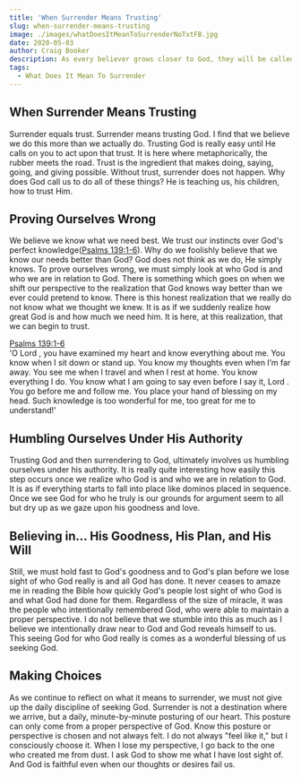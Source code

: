 ```yaml
---
title: 'When Surrender Means Trusting'
slug: when-surrender-means-trusting
image: ./images/whatDoesItMeanToSurrenderNoTxtFB.jpg
date: 2020-05-03
author: Craig Booker
description: As every believer grows closer to God, they will be called to deeper levels of surrender. Here we talk about when surrender means saying.
tags:
  - What Does It Mean To Surrender
---
```


## When Surrender Means Trusting

Surrender equals trust. Surrender means trusting God. I find that we believe we do this more than we actually do. Trusting God is really easy until He calls on you to act upon that trust. It is here where metaphorically, the rubber meets the road. Trust is the ingredient that makes doing, saying, going, and giving possible. Without trust, surrender does not happen. Why does God call us to do all of these things? He is teaching us, his children, how to trust Him.

## Proving Ourselves Wrong

We believe we know what we need best. We trust our instincts over God's perfect knowledge([Psalms 139:1-6](https://my.bible.com/bible/116/PSA.139.1-6)). Why do we foolishly believe that we know our needs better than God? God does not think as we do, He simply knows. To prove ourselves wrong, we must simply look at who God is and who we are in relation to God. There is something which goes on when we shift our perspective to the realization that God knows way better than we ever could pretend to know. There is this honest realization that we really do not know what we thought we knew. It is as if we suddenly realize how great God is and how much we need him. It is here, at this realization, that we can begin to trust.

[Psalms 139:1-6](https://my.bible.com/bible/116/PSA.139.1-6)<br />
'O Lord , you have examined my heart and know everything about me. You know when I sit down or stand up. You know my thoughts even when I’m far away. You see me when I travel and when I rest at home. You know everything I do. You know what I am going to say even before I say it, Lord . You go before me and follow me. You place your hand of blessing on my head. Such knowledge is too wonderful for me, too great for me to understand!'

## Humbling Ourselves Under His Authority

Trusting God and then surrendering to God, ultimately involves us humbling ourselves under his authority. It is really quite interesting how easily this step occurs once we realize who God is and who we are in relation to God. It is as if everything starts to fall into place like dominos placed in sequence. Once we see God for who he truly is our grounds for argument seem to all but dry up as we gaze upon his goodness and love.

## Believing in... His Goodness, His Plan, and His Will

Still, we must hold fast to God's goodness and to God's plan before we lose sight of who God really is and all God has done. It never ceases to amaze me in reading the Bible how quickly God's people lost sight of who God is and what God had done for them. Regardless of the size of miracle, it was the people who intentionally remembered God, who were able to maintain a proper perspective. I do not believe that we stumble into this as much as I believe we intentionally draw near to God and God reveals himself to us. This seeing God for who God really is comes as a wonderful blessing of us seeking God.

## Making Choices

As we continue to reflect on what it means to surrender, we must not give up the daily discipline of seeking God. Surrender is not a destination where we arrive, but a daily, minute-by-minute posturing of our heart. This posture can only come from a proper perspective of God. Know this posture or perspective is chosen and not always felt. I do not always "feel like it," but I consciously choose it. When I lose my perspective, I go back to the one who created me from dust. I ask God to show me what I have lost sight of. And God is faithful even when our thoughts or desires fail us.
